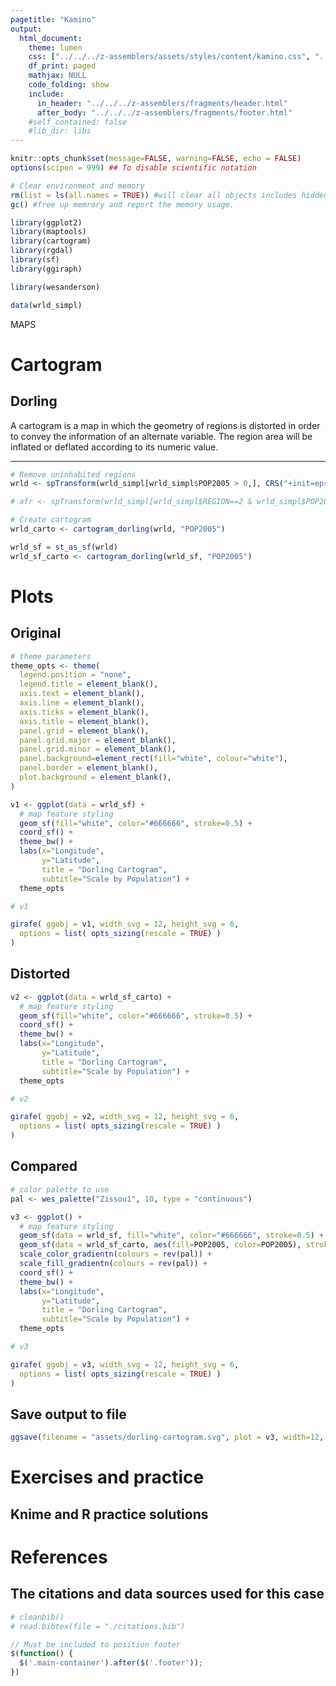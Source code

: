```yaml
---
pagetitle: "Kamino"
output: 
  html_document:
    theme: lumen
    css: ["../../../z-assemblers/assets/styles/content/kamino.css", "../../../z-assemblers/assets/icons/line-awesome/css/line-awesome.css"]
    df_print: paged
    mathjax: NULL
    code_folding: show
    include:
      in_header: "../../../z-assemblers/fragments/header.html"
      after_body: "../../../z-assemblers/fragments/footer.html"
    #self_contained: false
    #lib_dir: libs
---
```


```r

knitr::opts_chunk$set(message=FALSE, warning=FALSE, echo = FALSE)
options(scipen = 999) ## To disable scientific notation

# Clear environment and memory
rm(list = ls(all.names = TRUE)) #will clear all objects includes hidden objects.
gc() #free up memrory and report the memory usage.

library(ggplot2)
library(maptools)
library(cartogram)
library(rgdal)
library(sf)
library(ggiraph)

library(wesanderson)

data(wrld_simpl)

```

<div class="activity">
MAPS  
</div>

# Cartogram
## Dorling

A cartogram is a map in which the geometry of regions is distorted in order to convey the information of an alternate variable. The region area will be inflated or deflated according to its numeric value.

***

```r

# Remove uninhabited regions
wrld <- spTransform(wrld_simpl[wrld_simpl$POP2005 > 0,], CRS("+init=epsg:3395"))

# afr <- spTransform(wrld_simpl[wrld_simpl$REGION==2 & wrld_simpl$POP2005 > 0,], CRS("+init=epsg:3395"))

# Create cartogram
wrld_carto <- cartogram_dorling(wrld, "POP2005")

wrld_sf = st_as_sf(wrld)
wrld_sf_carto <- cartogram_dorling(wrld_sf, "POP2005")


```

# Plots
## Original

```r

# theme parameters
theme_opts <- theme(
  legend.position = "none",
  legend.title = element_blank(),
  axis.text = element_blank(),
  axis.line = element_blank(),
  axis.ticks = element_blank(),
  axis.title = element_blank(),
  panel.grid = element_blank(),
  panel.grid.major = element_blank(),
  panel.grid.minor = element_blank(),
  panel.background=element_rect(fill="white", colour="white"),
  panel.border = element_blank(),
  plot.background = element_blank(),
)

v1 <- ggplot(data = wrld_sf) +
  # map feature styling
  geom_sf(fill="white", color="#666666", stroke=0.5) + 
  coord_sf() +
  theme_bw() +
  labs(x="Longitude",
       y="Latitude",
       title = "Dorling Cartogram", 
       subtitle="Scale by Population") +
  theme_opts

# v1

girafe( ggobj = v1, width_svg = 12, height_svg = 6,
  options = list( opts_sizing(rescale = TRUE) )
)

```


## Distorted


```r

v2 <- ggplot(data = wrld_sf_carto) +
  # map feature styling
  geom_sf(fill="white", color="#666666", stroke=0.5) +
  coord_sf() +
  theme_bw() +
  labs(x="Longitude",
       y="Latitude",
       title = "Dorling Cartogram", 
       subtitle="Scale by Population") +
  theme_opts

# v2

girafe( ggobj = v2, width_svg = 12, height_svg = 6,
  options = list( opts_sizing(rescale = TRUE) )
)

```


## Compared


```r

# color palette to use
pal <- wes_palette("Zissou1", 10, type = "continuous")

v3 <- ggplot() +
  # map feature styling
  geom_sf(data = wrld_sf, fill="white", color="#666666", stroke=0.5) + 
  geom_sf(data = wrld_sf_carto, aes(fill=POP2005, color=POP2005), stroke=0.5) +
  scale_color_gradientn(colours = rev(pal)) + 
  scale_fill_gradientn(colours = rev(pal)) + 
  coord_sf() +
  theme_bw() +
  labs(x="Longitude",
       y="Latitude",
       title = "Dorling Cartogram", 
       subtitle="Scale by Population") +
  theme_opts

# v3

girafe( ggobj = v3, width_svg = 12, height_svg = 6,
  options = list( opts_sizing(rescale = TRUE) )
)

```


## Save output to file


```r

ggsave(filename = "assets/dorling-cartogram.svg", plot = v3, width=12, height=6)

```


# Exercises and practice
## Knime and R practice solutions



# References
## The citations and data sources used for this case


```r

# cleanbib()
# read.bibtex(file = "./citations.bib")

```



```js

// Must be included to position footer
$(function() {
  $('.main-container').after($('.footer'));
})

```



